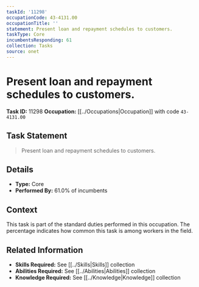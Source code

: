 ```yaml
---
taskId: '11298'
occupationCode: 43-4131.00
occupationTitle: ''
statement: Present loan and repayment schedules to customers.
taskType: Core
incumbentsResponding: 61
collection: Tasks
source: onet
---
```

# Present loan and repayment schedules to customers.

**Task ID:** 11298
**Occupation:** [[../Occupations|Occupation]] with code `43-4131.00`

## Task Statement

> Present loan and repayment schedules to customers.

## Details

- **Type:** Core
- **Performed By:** 61.0% of incumbents

## Context

This task is part of the standard duties performed in this occupation. The percentage indicates how common this task is among workers in the field.

## Related Information

- **Skills Required:** See [[../Skills|Skills]] collection
- **Abilities Required:** See [[../Abilities|Abilities]] collection
- **Knowledge Required:** See [[../Knowledge|Knowledge]] collection
